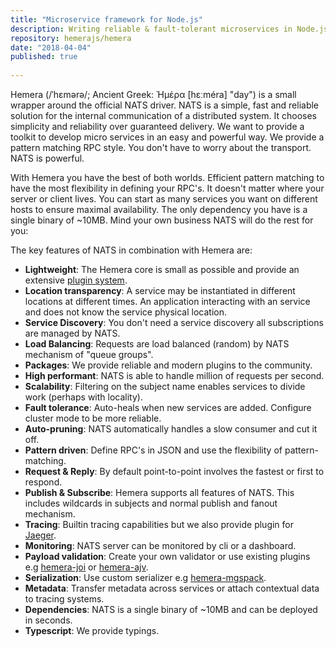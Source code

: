 ```yaml
---
title: "Microservice framework for Node.js"
description: Writing reliable & fault-tolerant microservices in Node.js
repository: hemerajs/hemera
date: "2018-04-04"
published: true
  
---
```


Hemera (/ˈhɛmərə/; Ancient Greek: Ἡμέρα [hɛːméra] "day") is a small wrapper around the official NATS driver. NATS is a simple, fast and reliable solution for the internal communication of a distributed system. It chooses simplicity and reliability over guaranteed delivery. We want to provide a toolkit to develop micro services in an easy and powerful way. We provide a pattern matching RPC style. You don't have to worry about the transport. NATS is powerful.

With Hemera you have the best of both worlds. Efficient pattern matching to have the most flexibility in defining your RPC's. It doesn't matter where your server or client lives. You can start as many services you want on different hosts to ensure maximal availability. The only dependency you have is a single binary of \~10MB. Mind your own business NATS will do the rest for you:

The key features of NATS in combination with Hemera are:

* **Lightweight**: The Hemera core is small as possible and provide an extensive [plugin system](https://hemerajs.github.io/hemera/docs/plugin.html).
* **Location transparency**: A service may be instantiated in different locations at different times. An application interacting with an service and does not know the service physical location.
* **Service Discovery**: You don't need a service discovery all subscriptions are managed by NATS.
* **Load Balancing**: Requests are load balanced (random) by NATS mechanism of "queue groups".
* **Packages**: We provide reliable and modern plugins to the community.
* **High performant**: NATS is able to handle million of requests per second.
* **Scalability**: Filtering on the subject name enables services to divide work (perhaps with locality).
* **Fault tolerance**: Auto-heals when new services are added. Configure cluster mode to be more reliable.
* **Auto-pruning**: NATS automatically handles a slow consumer and cut it off.
* **Pattern driven**: Define RPC's in JSON and use the flexibility of pattern-matching.
* **Request & Reply**: By default point-to-point involves the fastest or first to respond.
* **Publish & Subscribe**: Hemera supports all features of NATS. This includes wildcards in subjects and normal publish and fanout mechanism.
* **Tracing**: Builtin tracing capabilities but we also provide plugin for [Jaeger](https://github.com/jaegertracing/jaeger).
* **Monitoring**: NATS server can be monitored by cli or a dashboard.
* **Payload validation**: Create your own validator or use existing plugins e.g [hemera-joi](https://github.com/hemerajs/hemera/tree/master/packages/hemera-joi) or [hemera-ajv](https://github.com/hemerajs/hemera/tree/master/packages/hemera-ajv).
* **Serialization**: Use custom serializer e.g [hemera-mgspack](https://github.com/hemerajs/hemera/tree/master/packages/hemera-msgpack).
* **Metadata**: Transfer metadata across services or attach contextual data to tracing systems.
* **Dependencies**: NATS is a single binary of \~10MB and can be deployed in seconds.
* **Typescript**: We provide typings.